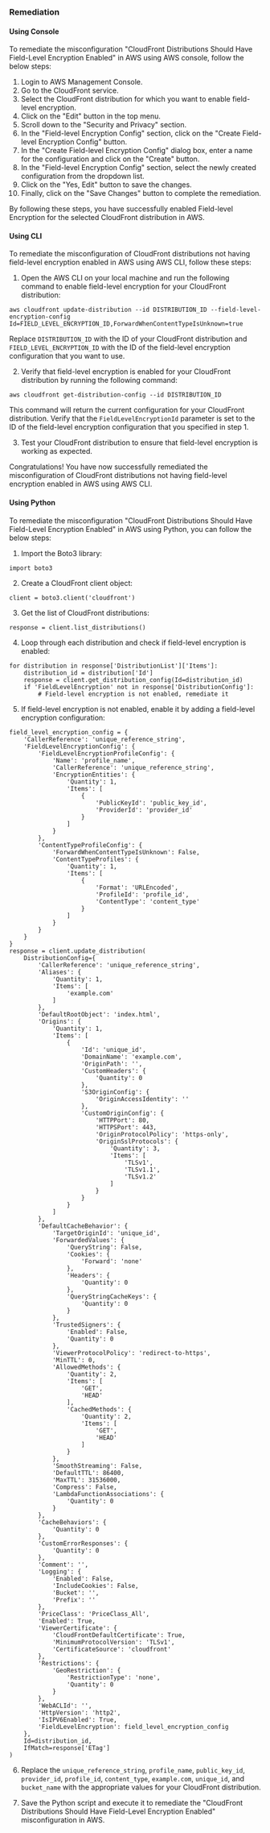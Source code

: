 ### Remediation

#### Using Console

To remediate the misconfiguration "CloudFront Distributions Should Have Field-Level Encryption Enabled" in AWS using AWS console, follow the below steps:

1. Login to AWS Management Console.
2. Go to the CloudFront service.
3. Select the CloudFront distribution for which you want to enable field-level encryption.
4. Click on the "Edit" button in the top menu.
5. Scroll down to the "Security and Privacy" section.
6. In the "Field-level Encryption Config" section, click on the "Create Field-level Encryption Config" button.
7. In the "Create Field-level Encryption Config" dialog box, enter a name for the configuration and click on the "Create" button.
8. In the "Field-level Encryption Config" section, select the newly created configuration from the dropdown list.
9. Click on the "Yes, Edit" button to save the changes.
10. Finally, click on the "Save Changes" button to complete the remediation.

By following these steps, you have successfully enabled Field-level Encryption for the selected CloudFront distribution in AWS.

#### Using CLI

To remediate the misconfiguration of CloudFront distributions not having field-level encryption enabled in AWS using AWS CLI, follow these steps:

1. Open the AWS CLI on your local machine and run the following command to enable field-level encryption for your CloudFront distribution:

```
aws cloudfront update-distribution --id DISTRIBUTION_ID --field-level-encryption-config Id=FIELD_LEVEL_ENCRYPTION_ID,ForwardWhenContentTypeIsUnknown=true
```

Replace `DISTRIBUTION_ID` with the ID of your CloudFront distribution and `FIELD_LEVEL_ENCRYPTION_ID` with the ID of the field-level encryption configuration that you want to use.

2. Verify that field-level encryption is enabled for your CloudFront distribution by running the following command:

```
aws cloudfront get-distribution-config --id DISTRIBUTION_ID
```

This command will return the current configuration for your CloudFront distribution. Verify that the `FieldLevelEncryptionId` parameter is set to the ID of the field-level encryption configuration that you specified in step 1.

3. Test your CloudFront distribution to ensure that field-level encryption is working as expected.

Congratulations! You have now successfully remediated the misconfiguration of CloudFront distributions not having field-level encryption enabled in AWS using AWS CLI.

#### Using Python

To remediate the misconfiguration "CloudFront Distributions Should Have Field-Level Encryption Enabled" in AWS using Python, you can follow the below steps:

1. Import the Boto3 library: 

```
import boto3
```

2. Create a CloudFront client object: 

```
client = boto3.client('cloudfront')
```

3. Get the list of CloudFront distributions: 

```
response = client.list_distributions()
```

4. Loop through each distribution and check if field-level encryption is enabled: 

```
for distribution in response['DistributionList']['Items']:
    distribution_id = distribution['Id']
    response = client.get_distribution_config(Id=distribution_id)
    if 'FieldLevelEncryption' not in response['DistributionConfig']:
        # Field-level encryption is not enabled, remediate it
```

5. If field-level encryption is not enabled, enable it by adding a field-level encryption configuration: 

```
field_level_encryption_config = {
    'CallerReference': 'unique_reference_string',
    'FieldLevelEncryptionConfig': {
        'FieldLevelEncryptionProfileConfig': {
            'Name': 'profile_name',
            'CallerReference': 'unique_reference_string',
            'EncryptionEntities': {
                'Quantity': 1,
                'Items': [
                    {
                        'PublicKeyId': 'public_key_id',
                        'ProviderId': 'provider_id'
                    }
                ]
            }
        },
        'ContentTypeProfileConfig': {
            'ForwardWhenContentTypeIsUnknown': False,
            'ContentTypeProfiles': {
                'Quantity': 1,
                'Items': [
                    {
                        'Format': 'URLEncoded',
                        'ProfileId': 'profile_id',
                        'ContentType': 'content_type'
                    }
                ]
            }
        }
    }
}
response = client.update_distribution(
    DistributionConfig={
        'CallerReference': 'unique_reference_string',
        'Aliases': {
            'Quantity': 1,
            'Items': [
                'example.com'
            ]
        },
        'DefaultRootObject': 'index.html',
        'Origins': {
            'Quantity': 1,
            'Items': [
                {
                    'Id': 'unique_id',
                    'DomainName': 'example.com',
                    'OriginPath': '',
                    'CustomHeaders': {
                        'Quantity': 0
                    },
                    'S3OriginConfig': {
                        'OriginAccessIdentity': ''
                    },
                    'CustomOriginConfig': {
                        'HTTPPort': 80,
                        'HTTPSPort': 443,
                        'OriginProtocolPolicy': 'https-only',
                        'OriginSslProtocols': {
                            'Quantity': 3,
                            'Items': [
                                'TLSv1',
                                'TLSv1.1',
                                'TLSv1.2'
                            ]
                        }
                    }
                }
            ]
        },
        'DefaultCacheBehavior': {
            'TargetOriginId': 'unique_id',
            'ForwardedValues': {
                'QueryString': False,
                'Cookies': {
                    'Forward': 'none'
                },
                'Headers': {
                    'Quantity': 0
                },
                'QueryStringCacheKeys': {
                    'Quantity': 0
                }
            },
            'TrustedSigners': {
                'Enabled': False,
                'Quantity': 0
            },
            'ViewerProtocolPolicy': 'redirect-to-https',
            'MinTTL': 0,
            'AllowedMethods': {
                'Quantity': 2,
                'Items': [
                    'GET',
                    'HEAD'
                ],
                'CachedMethods': {
                    'Quantity': 2,
                    'Items': [
                        'GET',
                        'HEAD'
                    ]
                }
            },
            'SmoothStreaming': False,
            'DefaultTTL': 86400,
            'MaxTTL': 31536000,
            'Compress': False,
            'LambdaFunctionAssociations': {
                'Quantity': 0
            }
        },
        'CacheBehaviors': {
            'Quantity': 0
        },
        'CustomErrorResponses': {
            'Quantity': 0
        },
        'Comment': '',
        'Logging': {
            'Enabled': False,
            'IncludeCookies': False,
            'Bucket': '',
            'Prefix': ''
        },
        'PriceClass': 'PriceClass_All',
        'Enabled': True,
        'ViewerCertificate': {
            'CloudFrontDefaultCertificate': True,
            'MinimumProtocolVersion': 'TLSv1',
            'CertificateSource': 'cloudfront'
        },
        'Restrictions': {
            'GeoRestriction': {
                'RestrictionType': 'none',
                'Quantity': 0
            }
        },
        'WebACLId': '',
        'HttpVersion': 'http2',
        'IsIPV6Enabled': True,
        'FieldLevelEncryption': field_level_encryption_config
    },
    Id=distribution_id,
    IfMatch=response['ETag']
)
```

6. Replace the `unique_reference_string`, `profile_name`, `public_key_id`, `provider_id`, `profile_id`, `content_type`, `example.com`, `unique_id`, and `bucket_name` with the appropriate values for your CloudFront distribution.

7. Save the Python script and execute it to remediate the "CloudFront Distributions Should Have Field-Level Encryption Enabled" misconfiguration in AWS.

